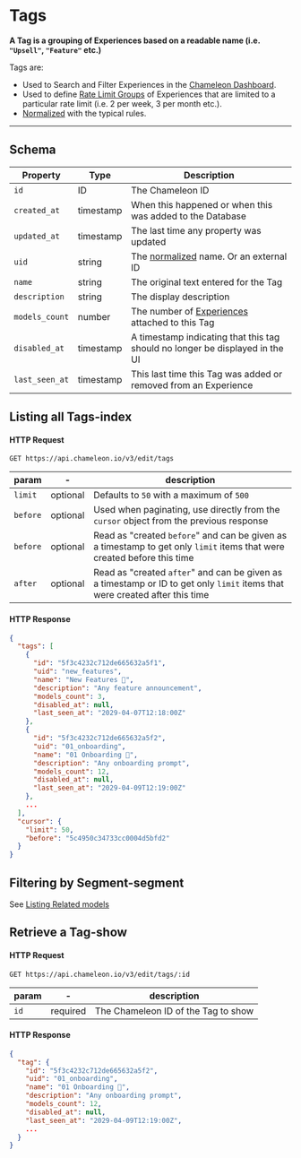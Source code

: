 # Tags

**A Tag is a grouping of Experiences based on a readable name (i.e. `"Upsell"`, `"Feature"` etc.)**

Tags are:

- Used to Search and Filter Experiences in the [Chameleon Dashboard](https://app.chameleon.io).
- Used to define [Rate Limit Groups](apis/limit-groups.md) of Experiences that are limited to a particular rate limit (i.e. 2 per week, 3 per month etc.).
- [Normalized](concepts/normalization.md?id=tags) with the typical rules.

------


## Schema

| Property | Type | Description |
| --- | --- | --- |
| `id` | ID | The Chameleon ID |
| `created_at` | timestamp | When this happened or when this was added to the Database |
| `updated_at` | timestamp | The last time any property was updated |
| `uid` | string | The [normalized](concepts/normalization.md?id=tags) name. Or an external ID |
| `name` | string | The original text entered for the Tag |
| `description` | string | The display description |
| `models_count` | number | The number of [Experiences](apis/overview.md) attached to this Tag |
| `disabled_at` | timestamp | A timestamp indicating that this tag should no longer be displayed in the UI |
| `last_seen_at` | timestamp | This last time this Tag was added or removed from an Experience |



## Listing all Tags-index

#### HTTP Request

```
GET https://api.chameleon.io/v3/edit/tags
```

| param  | -        | description                                                  |
| ------ | -------- | ------------------------------------------------------------ |
| `limit`  | optional | Defaults to `50` with a maximum of `500`                     |
| `before` | optional | Used when paginating, use directly from the `cursor` object from the previous response |
| `before` | optional | Read as "created `before`" and can be given as a timestamp to get only `limit` items that were created before this time |
| `after`  | optional | Read as "created `after`" and can be given as a timestamp or ID to get only `limit` items that were created after this time |

#### HTTP Response

```json
{
  "tags": [
    {
      "id": "5f3c4232c712de665632a5f1",
      "uid": "new_features",
      "name": "New Features 🎉",
      "description": "Any feature announcement",
      "models_count": 3,
      "disabled_at": null,
      "last_seen_at": "2029-04-07T12:18:00Z"
    },
    {
      "id": "5f3c4232c712de665632a5f2",
      "uid": "01_onboarding",
      "name": "01 Onboarding 🚧",
      "description": "Any onboarding prompt",
      "models_count": 12,
      "disabled_at": null,
      "last_seen_at": "2029-04-09T12:19:00Z"
    },
    ...
  ],
  "cursor": {
    "limit": 50,
    "before": "5c4950c34733cc0004d5bfd2"
  }
}
```

## Filtering by Segment-segment

See [Listing Related models](apis/segments.md?id=segment-experiences-index)


## Retrieve a Tag-show

#### HTTP Request

```
GET https://api.chameleon.io/v3/edit/tags/:id
```

| param | -        | description                           |
| ----- | -------- | ------------------------------------- |
| `id`    | required | The Chameleon ID of the Tag to show |

#### HTTP Response

```json
{
  "tag": {
    "id": "5f3c4232c712de665632a5f2",
    "uid": "01_onboarding",
    "name": "01 Onboarding 🚧",
    "description": "Any onboarding prompt",
    "models_count": 12,
    "disabled_at": null,
    "last_seen_at": "2029-04-09T12:19:00Z",
    ...
  }
}
```
